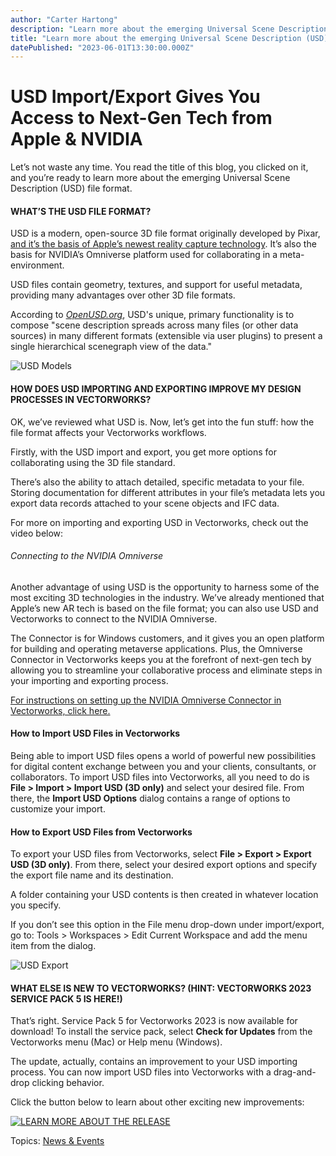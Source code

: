 ```yaml
---
author: "Carter Hartong"
description: "Learn more about the emerging Universal Scene Description (USD) file format, originally developed by Pixar and now used by Apple. "
title: "Learn more about the emerging Universal Scene Description (USD) file format, originally developed by Pixar and now used by Apple. " 
datePublished: "2023-06-01T13:30:00.000Z"
---
```

# USD Import/Export Gives You Access to Next-Gen Tech from Apple & NVIDIA

Let’s not waste any time. You read the title of this blog, you clicked on it, and you’re ready to learn more about the emerging Universal Scene Description (USD) file format.

#### WHAT’S THE USD FILE FORMAT?

USD is a modern, open-source 3D file format originally developed by Pixar, [and it’s the basis of Apple’s newest reality capture technology](https://www.apple.com/augmented-reality/). It’s also the basis for NVIDIA’s Omniverse platform used for collaborating in a meta-environment.

USD files contain geometry, textures, and support for useful metadata, providing many advantages over other 3D file formats.

According to [_OpenUSD.org_](https://openusd.org/release/usdfaq.html#isn-t-usd-just-another-file-format), USD's unique, primary functionality is to compose "scene description spreads across many files (or other data sources) in many different formats (extensible via user plugins) to present a single hierarchical scenegraph view of the data."

![USD Models](https://blog.vectorworks.net/hs-fs/hubfs/Blog%20Images/230518_USD%20Blog/USD%20Models.png?width=1440&height=800&name=USD%20Models.png)

#### HOW DOES USD IMPORTING AND EXPORTING IMPROVE MY DESIGN PROCESSES IN VECTORWORKS?

OK, we’ve reviewed what USD is. Now, let’s get into the fun stuff: how the file format affects your Vectorworks workflows.

Firstly, with the USD import and export, you get more options for collaborating using the 3D file standard. 

There’s also the ability to attach detailed, specific metadata to your file. Storing documentation for different attributes in your file’s metadata lets you export data records attached to your scene objects and IFC data.

For more on importing and exporting USD in Vectorworks, check out the video below: 

###### Connecting to the NVIDIA Omniverse

Another advantage of using USD is the opportunity to harness some of the most exciting 3D technologies in the industry. We’ve already mentioned that Apple’s new AR tech is based on the file format; you can also use USD and Vectorworks to connect to the NVIDIA Omniverse.

The Connector is for Windows customers, and it gives you an open platform for building and operating metaverse applications. Plus, the Omniverse Connector in Vectorworks keeps you at the forefront of next-gen tech by allowing you to streamline your collaborative process and eliminate steps in your importing and exporting process.

[For instructions on setting up the NVIDIA Omniverse Connector in Vectorworks, click here.](https://app-help.vectorworks.net/2023/eng/VW2023%5FGuide/Rendering2/Connecting%5Fto%5Fthe%5FNVIDIA%5FOmniverse%5Fcollaboration%5Fplatform.htm?rhsearch=nvidia&rhhlterm=nvidia%20nvidia%C2%AE)

#### How to Import USD Files in Vectorworks

Being able to import USD files opens a world of powerful new possibilities for digital content exchange between you and your clients, consultants, or collaborators. To import USD files into Vectorworks, all you need to do is **File > Import > Import USD (3D only)** and select your desired file. From there, the **Import USD Options** dialog contains a range of options to customize your import.

#### How to Export USD Files from Vectorworks

To export your USD files from Vectorworks, select **File > Export > Export USD (3D only)**. From there, select your desired export options and specify the export file name and its destination. 

A folder containing your USD contents is then created in whatever location you specify.

If you don’t see this option in the File menu drop-down under import/export, go to: Tools > Workspaces > Edit Current Workspace and add the menu item from the dialog.

![USD Export](https://blog.vectorworks.net/hs-fs/hubfs/Blog%20Images/230518_USD%20Blog/USD%20Export.png?width=1440&height=805&name=USD%20Export.png)

#### WHAT ELSE IS NEW TO VECTORWORKS? (HINT: VECTORWORKS 2023 SERVICE PACK 5 IS HERE!)

That’s right. Service Pack 5 for Vectorworks 2023 is now available for download! To install the service pack, select **Check for Updates** from the Vectorworks menu (Mac) or Help menu (Windows).

The update, actually, contains an improvement to your USD importing process. You can now import USD files into Vectorworks with a drag-and-drop clicking behavior.

Click the button below to learn about other exciting new improvements:

[![LEARN MORE ABOUT THE RELEASE](https://no-cache.hubspot.com/cta/default/3018241/50032712-6a0c-4598-bce6-e5656c11d56d.png)](https://cta-redirect.hubspot.com/cta/redirect/3018241/50032712-6a0c-4598-bce6-e5656c11d56d) 

 Topics: [News & Events](https://blog.vectorworks.net/topic/news-events) 

 